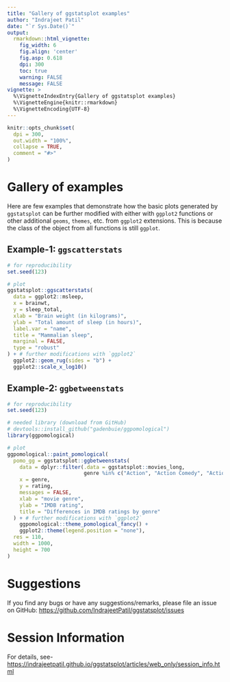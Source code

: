 ---
title: "Gallery of ggstatsplot examples"
author: "Indrajeet Patil"
date: "`r Sys.Date()`"
output:
  rmarkdown::html_vignette:
    fig_width: 6
    fig.align: 'center'
    fig.asp: 0.618
    dpi: 300
    toc: true
    warning: FALSE
    message: FALSE
vignette: >
  %\VignetteIndexEntry{Gallery of ggstatsplot examples}
  %\VignetteEngine{knitr::rmarkdown}
  %\VignetteEncoding{UTF-8}
---

```{r setup, include = FALSE}
knitr::opts_chunk$set(
  dpi = 300,
  out.width = "100%",
  collapse = TRUE,
  comment = "#>"
)
```

# Gallery of examples

Here are few examples that demonstrate how the basic plots generated by
`ggstatsplot` can be further modified with either with `ggplot2` functions or
other additional `geoms`, `themes`, etc. from `ggplot2` extensions. This is
because the class of the object from all functions is still `ggplot`.

## Example-1: `ggscatterstats`

```{r gallery1, message = FALSE, warning = FALSE, fig.height = 10, fig.width = 10}
# for reproducibility
set.seed(123)

# plot
ggstatsplot::ggscatterstats(
  data = ggplot2::msleep,
  x = brainwt,
  y = sleep_total,
  xlab = "Brain weight (in kilograms)",
  ylab = "Total amount of sleep (in hours)",
  label.var = "name",
  title = "Mammalian sleep",
  marginal = FALSE,
  type = "robust"
) + # further modifications with `ggplot2`
  ggplot2::geom_rug(sides = "b") +
  ggplot2::scale_x_log10()
```

## Example-2: `ggbetweenstats`

```{r gallery2, message = FALSE, warning = FALSE, fig.height = 10, fig.width = 10}
# for reproducibility
set.seed(123)

# needed library (download from GitHub)
# devtools::install_github("gadenbuie/ggpomological")
library(ggpomological)

# plot
ggpomological::paint_pomological(
  pomo_gg = ggstatsplot::ggbetweenstats(
    data = dplyr::filter(.data = ggstatsplot::movies_long,
                         genre %in% c("Action", "Action Comedy", "Action Drama", "Comedy")), 
    x = genre,
    y = rating,
    messages = FALSE,
    xlab = "movie genre",
    ylab = "IMDB rating",
    title = "Differences in IMDB ratings by genre"
  ) + # further modifications with `ggplot2`
    ggpomological::theme_pomological_fancy() +
    ggplot2::theme(legend.position = "none"),
  res = 110,
  width = 1000,
  height = 700
)
```

# Suggestions

If you find any bugs or have any suggestions/remarks, please file an issue on
GitHub: <https://github.com/IndrajeetPatil/ggstatsplot/issues>

# Session Information

For details, see-
<https://indrajeetpatil.github.io/ggstatsplot/articles/web_only/session_info.html>

